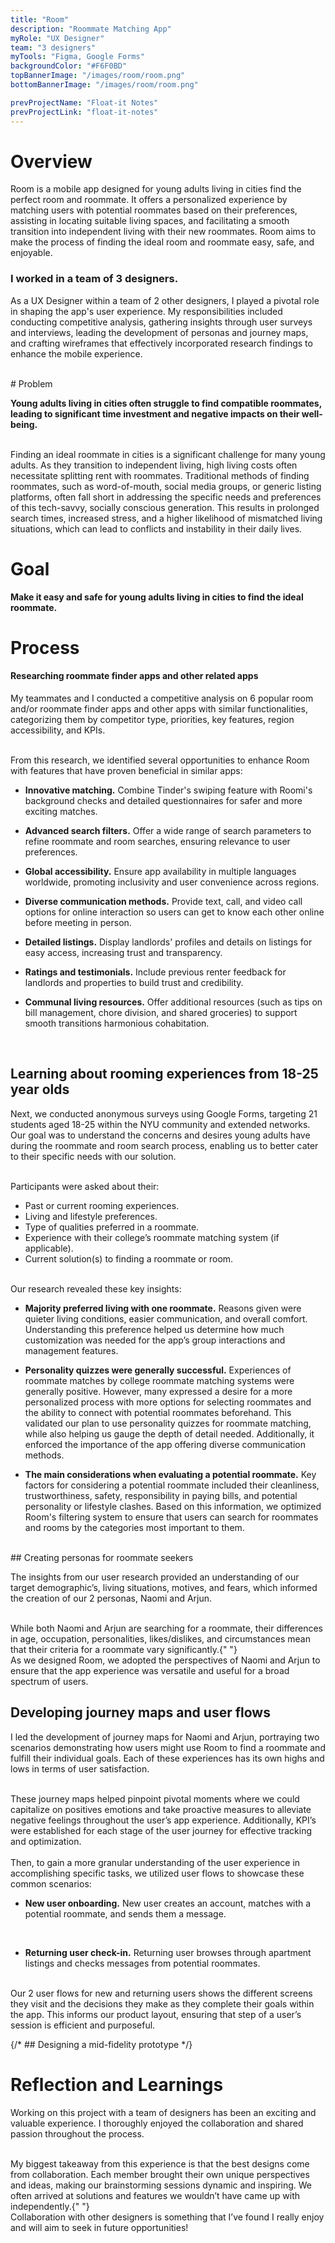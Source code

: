 ```yaml
---
title: "Room"
description: "Roommate Matching App"
myRole: "UX Designer"
team: "3 designers"
myTools: "Figma, Google Forms"
backgroundColor: "#F6F0BD"
topBannerImage: "/images/room/room.png"
bottomBannerImage: "/images/room/room.png"

prevProjectName: "Float-it Notes"
prevProjectLink: "float-it-notes"
---
```


# Overview

Room is a mobile app designed for young adults living in cities find the perfect room and roommate. It offers a personalized experience by matching users with potential roommates based on their preferences, assisting in locating suitable living spaces, and facilitating a smooth transition into independent living with their new roommates. Room aims to make the process of finding the ideal room and roommate easy, safe, and enjoyable.

### I worked in a team of 3 designers.

As a UX Designer within a team of 2 other designers, I played a pivotal role in shaping the app's user experience. My responsibilities included conducting competitive analysis, gathering insights through user surveys and interviews, leading the development of personas and journey maps, and crafting wireframes that effectively incorporated research findings to enhance the mobile experience.

<br />
<VideoContainer
  videos={["/images/room/roomTrailer.mov"]}
  description="Demo video of Room's prototype"
  controls
  bordered
  volume
/>

<div className="projectColorBlock" style={{backgroundColor: "#FFFCE8"}}>
# Problem

**Young adults living in cities often struggle to find compatible roommates, leading to significant time investment and negative impacts on their well-being.**

<br />
Finding an ideal roommate in cities is a significant challenge for many young adults.
As they transition to independent living, high living costs often necessitate splitting
rent with roommates. Traditional methods of finding roommates, such as word-of-mouth,
social media groups, or generic listing platforms, often fall short in addressing
the specific needs and preferences of this tech-savvy, socially conscious generation.
This results in prolonged search times, increased stress, and a higher likelihood
of mismatched living situations, which can lead to conflicts and instability in their
daily lives.

# Goal

**Make it easy and safe for young adults living in cities to find the ideal roommate.**

</div>

# Process

#### Researching roommate finder apps and other related apps

My teammates and I conducted a competitive analysis on 6 popular room and/or roommate finder apps and other apps with similar functionalities, categorizing them by competitor type, priorities, key features, region accessibility, and KPIs.

<br />
From this research, we identified several opportunities to enhance Room with features
that have proven beneficial in similar apps:

- **Innovative matching.** Combine Tinder's swiping feature with Roomi's background checks and detailed questionnaires for safer and more exciting matches.

- **Advanced search filters.** Offer a wide range of search parameters to refine roommate and room searches, ensuring relevance to user preferences.

- **Global accessibility.** Ensure app availability in multiple languages worldwide, promoting inclusivity and user convenience across regions.

- **Diverse communication methods.** Provide text, call, and video call options for online interaction so users can get to know each other online before meeting in person.

- **Detailed listings.** Display landlords' profiles and details on listings for easy access, increasing trust and transparency.

- **Ratings and testimonials.** Include previous renter feedback for landlords and properties to build trust and credibility.

- **Communal living resources.** Offer additional resources (such as tips on bill management, chore division, and shared groceries) to support smooth transitions harmonious cohabitation.

<br />
<ImageContainer
  images={["/images/room/roomCompetitors.png"]}
  description="Apps with similar solutions and target audiences researched"
  bordered
/>

## Learning about rooming experiences from 18-25 year olds

Next, we conducted anonymous surveys using Google Forms, targeting 21 students aged 18-25 within the NYU community and extended networks. Our goal was to understand the concerns and desires young adults have during the roommate and room search process, enabling us to better cater to their specific needs with our solution.

<br />
Participants were asked about their:

- Past or current rooming experiences.
- Living and lifestyle preferences.
- Type of qualities preferred in a roommate.
- Experience with their college’s roommate matching system (if applicable).
- Current solution(s) to finding a roommate or room.

<br />
Our research revealed these key insights:

- **Majority preferred living with one roommate.** Reasons given were quieter living conditions, easier communication, and overall comfort. Understanding this preference helped us determine how much customization was needed for the app’s group interactions and management features.

- **Personality quizzes were generally successful.** Experiences of roommate matches by college roommate matching systems were generally positive. However, many expressed a desire for a more personalized process with more options for selecting roommates and the ability to connect with potential roommates beforehand. This validated our plan to use personality quizzes for roommate matching, while also helping us gauge the depth of detail needed. Additionally, it enforced the importance of the app offering diverse communication methods.

- **The main considerations when evaluating a potential roommate.** Key factors for considering a potential roommate included their cleanliness, trustworthiness, safety, responsibility in paying bills, and potential personality or lifestyle clashes. Based on this information, we optimized Room's filtering system to ensure that users can search for roommates and rooms by the categories most important to them.

<br />
## Creating personas for roommate seekers

The insights from our user research provided an understanding of our target demographic’s, living situations, motives, and fears, which informed the creation of our 2 personas, Naomi and Arjun.

<br />
While both Naomi and Arjun are searching for a roommate, their differences in age,
occupation, personalities, likes/dislikes, and circumstances mean that their criteria
for a roommate vary significantly.{" "}

<br />
As we designed Room, we adopted the perspectives of Naomi and Arjun to ensure that
the app experience was versatile and useful for a broad spectrum of users.

<br />
<ImageContainer
  images={["/images/room/roomPersona1.png", "/images/room/roomPersona2.png"]}
  description="Two personas, Naomi and Arjun, representing diverse user groups"
  bordered
/>

## Developing journey maps and user flows

I led the development of journey maps for Naomi and Arjun, portraying two scenarios demonstrating how users might use Room to find a roommate and fulfill their individual goals. Each of these experiences has its own highs and lows in terms of user satisfaction.

<br />
These journey maps helped pinpoint pivotal moments where we could capitalize on positives
emotions and take proactive measures to alleviate negative feelings throughout the
user’s app experience. Additionally, KPI’s were established for each stage of the
user journey for effective tracking and optimization.

<br />
<ImageContainer images={["/images/room/roomJourneyMap1.png"]} bordered />
<ImageContainer
  images={["/images/room/roomJourneyMap2.png"]}
  description="User journeys of Naomi and Arjun captured in experience maps"
  bordered
/>

<br />
Then, to gain a more granular understanding of the user experience in accomplishing
specific tasks, we utilized user flows to showcase these common scenarios:

<br />

- **New user onboarding.** New user creates an account, matches with a potential roommate,
  and sends them a message.

<br />

- **Returning user check-in.** Returning user browses through apartment listings and
  checks messages from potential roommates.

<br />
Our 2 user flows for new and returning users shows the different screens they visit
and the decisions they make as they complete their goals within the app. This informs
our product layout, ensuring that step of a user’s session is efficient and purposeful.

<br />
<ImageContainer
  images={["/images/room/roomUserFlow1.png", "/images/room/roomUserFlow2.png"]}
  description="Two user flows for new and returning users"
  bordered
/>

{/* ## Designing a mid-fidelity prototype */}

# Reflection and Learnings

Working on this project with a team of designers has been an exciting and valuable experience. I thoroughly enjoyed the collaboration and shared passion throughout the process.

<br />
My biggest takeaway from this experience is that the best designs come from collaboration.
Each member brought their own unique perspectives and ideas, making our brainstorming
sessions dynamic and inspiring. We often arrived at solutions and features we wouldn’t
have came up with independently.{" "}

<br />
Collaboration with other designers is something that I’ve found I really enjoy and
will aim to seek in future opportunities!

